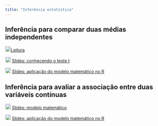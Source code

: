 ```yaml
---
title: "Inferência estatística"
---
```


## Inferência para comparar duas médias independentes

![](img/book.png){width="18"}[Leitura](https://openintro-ims.netlify.app/inference-two-means)

![](img/slide.png){width="18"} [Slides: conhecendo o teste t](slide-teoria-teste-t.qmd){target="_blank"}

![](img/slide.png){width="18"} [Slides: aplicação do modelo matemático no R](slide-inferencia-duas-medias-matematico-r.qmd){target="_blank"}

## Inferência para avaliar a associação entre duas variáveis contínuas

![](img/slide.png){width="18"} [Slides: modelo matemático](slide-calculos-correlacao.qmd){target="_blank"}

![](img/slide.png){width="18"} [Slides: aplicação do modelo matemático no R](slide-inferencia-correlacao.qmd){target="_blank"}

